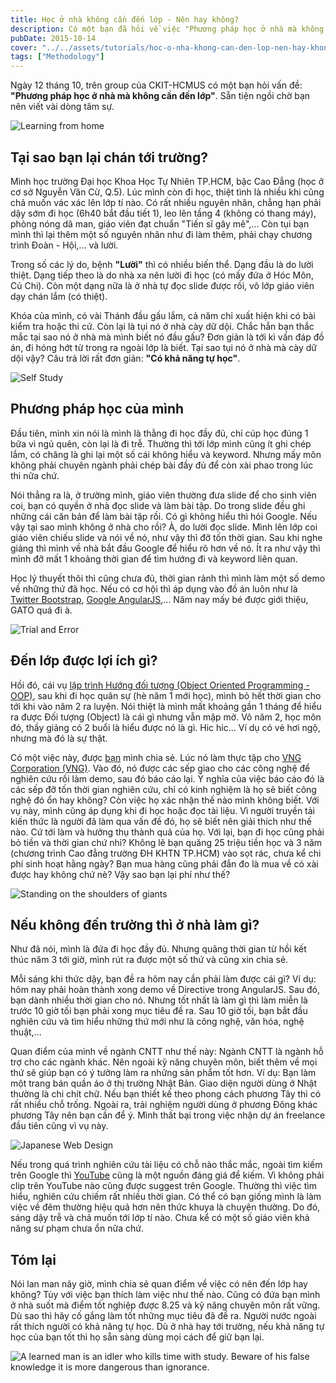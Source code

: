 ```yaml
---
title: Học ở nhà không cần đến lớp - Nên hay không?
description: Có một bạn đã hỏi về việc "Phương pháp học ở nhà mà không cần đến lớp". Mình viết bài này để chia sẻ quan điểm của mình về vấn đề này.
pubDate: 2015-10-14
cover: "../../assets/tutorials/hoc-o-nha-khong-can-den-lop-nen-hay-khong/learning-from-home.png"
tags: ["Methodology"]
---
```


Ngày 12 tháng 10, trên group của CKIT-HCMUS có một bạn hỏi vấn đề: **"Phương pháp học ở nhà mà không cần đến lớp"**. Sẵn tiện ngồi chờ bạn nên viết vài dòng tâm sự.

![Learning from home](../../assets/tutorials/hoc-o-nha-khong-can-den-lop-nen-hay-khong/learning-from-home.png)

## Tại sao bạn lại chán tới trường?

Mình học trường Đại học Khoa Học Tự Nhiên TP.HCM, bậc Cao Đẳng (học ở cơ sở Nguyễn Văn Cừ, Q.5). Lúc mình còn đi học, thiệt tình là nhiều khi cũng chả muốn vác xác lên lớp tí nào. Có rất nhiều nguyên nhân, chẳng hạn phải dậy sớm đi học (6h40 bắt đầu tiết 1), leo lên tầng 4 (không có thang máy), phòng nóng dã man, giáo viên đạt chuẩn "Tiến sĩ gây mê",... Còn tụi bạn mình thì lại thêm một số nguyên nhân như đi làm thêm, phải chạy chương trình Đoàn - Hội,... và lười.

Trong số các lý do, bệnh **"Lười"** thì có nhiều biến thể. Dạng đầu là do lười thiệt. Dạng tiếp theo là do nhà xa nên lười đi học (có mấy đứa ở Hóc Môn, Củ Chi). Còn một dạng nữa là ở nhà tự đọc slide được rồi, vô lớp giáo viên dạy chán lắm (có thiệt).

Khóa của mình, có vài Thánh đầu gấu lắm, cả năm chỉ xuất hiện khi có bài kiểm tra hoặc thi cử. Còn lại là tụi nó ở nhà cày dữ dội. Chắc hẳn bạn thắc mắc tại sao nó ở nhà mà mình biết nó đầu gấu? Đơn giản là tới kì vấn đáp đồ án, đi hóng hớt từ trong ra ngoài lớp là biết. Tại sao tụi nó ở nhà mà cày dữ dội vậy? Câu trả lời rất đơn giản: **"Có khả năng tự học"**.

![Self Study](../../assets/tutorials/hoc-o-nha-khong-can-den-lop-nen-hay-khong/self-study.jpg)

## Phương pháp học của mình

Đầu tiên, mình xin nói là mình là thằng đi học đầy đủ, chỉ cúp học đúng 1 bữa vì ngủ quên, còn lại là đi trễ. Thường thì tới lớp mình cũng ít ghi chép lắm, có chăng là ghi lại một số cái không hiểu và keyword. Nhưng mấy môn không phải chuyên ngành phải chép bài đầy đủ để còn xài phao trong lúc thi nữa chứ.

Nói thẳng ra là, ở trường mình, giáo viên thường đưa slide để cho sinh viên coi, bạn có quyền ở nhà đọc slide và làm bài tập. Do trong slide đều ghi những cái căn bản để làm bài tập rồi. Có gì không hiểu thì hỏi Google. Nếu vậy tại sao mình không ở nhà cho rồi? À, do lười đọc slide. Mình lên lớp coi giáo viên chiếu slide và nói về nó, như vậy thì đỡ tốn thời gian. Sau khi nghe giảng thì mình về nhà bắt đầu Google để hiểu rõ hơn về nó. Ít ra như vậy thì mình đỡ mất 1 khoảng thời gian để tìm hướng đi và keyword liên quan.

Học lý thuyết thôi thì cũng chưa đủ, thời gian rảnh thì mình làm một số demo về những thứ đã học. Nếu có cơ hội thì áp dụng vào đồ án luôn như là [Twitter Bootstrap](getbootstrap.com), [Google AngularJS](https://angularjs.org),... Năm nay mấy bé được giới thiệu, GATO quá đi à.

![Trial and Error](../../assets/tutorials/hoc-o-nha-khong-can-den-lop-nen-hay-khong/trial-and-error.jpg)

## Đến lớp được lợi ích gì?

Hồi đó, cái vụ [lập trình Hướng đối tượng (Object Oriented Programming - OOP)](https://en.wikipedia.org/wiki/Object-oriented_programming), sau khi đi học quân sự (hè năm 1 mới học), mình bỏ hết thời gian cho tới khi vào năm 2 ra luyện. Nói thiệt là mình mất khoảng gần 1 tháng để hiểu ra được Đối tượng (Object) là cái gì nhưng vẫn mập mờ. Vô năm 2, học môn đó, thầy giảng có 2 buổi là hiểu được nó là gì. Hic hic... Ví dụ có vẻ hơi ngộ, nhưng mà đó là sự thật.

Có một việc này, được [bạn](https://vn.linkedin.com/pub/tin-nguyen-truong-trung/96/8a4/801/en) mình chia sẻ. Lúc nó làm thực tập cho [VNG Corporation (VNG)](https://www.vng.com.vn). Vào đó, nó được các sếp giao cho các công nghệ để nghiên cứu rồi làm demo, sau đó báo cáo lại. Ý nghĩa của việc báo cáo đó là các sếp đỡ tốn thời gian nghiên cứu, chỉ có kinh nghiệm là họ sẽ biết công nghệ đó ổn hay không? Còn việc họ xác nhận thế nào mình không biết. Với vụ này, mình cũng áp dụng khi đi học hoặc đọc tài liệu. Vì người truyền tải kiến thức là người đã làm qua vấn đề đó, họ sẽ biết nên giải thích như thế nào. Cứ tới làm và hưởng thụ thành quả của họ. Với lại, bạn đi học cũng phải bỏ tiền và thời gian chứ nhỉ? Không lẽ bạn quăng 25 triệu tiền học và 3 năm (chương trình Cao đẳng trường ĐH KHTN TP.HCM) vào sọt rác, chưa kể chi phí sinh hoạt hằng ngày? Bạn mua hàng cũng phải đắn đo là mua về có xài được hay không chứ nè? Vậy sao bạn lại phí như thế?

![Standing on the shoulders of giants](../../assets/tutorials/hoc-o-nha-khong-can-den-lop-nen-hay-khong/standing-on-the-shoulders-of-giants.png)

## Nếu không đến trường thì ở nhà làm gì?

Như đã nói, mình là đứa đi học đầy đủ. Nhưng quãng thời gian từ hồi kết thúc năm 3 tới giờ, mình rút ra được một số thứ và cũng xin chia sẻ.

Mỗi sáng khi thức dậy, bạn đề ra hôm nay cần phải làm được cái gì? Ví dụ: hôm nay phải hoàn thành xong demo về Directive trong AngularJS. Sau đó, bạn dành nhiều thời gian cho nó. Nhưng tốt nhất là làm gì thì làm miễn là trước 10 giờ tối bạn phải xong mục tiêu đề ra. Sau 10 giờ tối, bạn bắt đầu nghiên cứu và tìm hiểu những thứ mới như là công nghệ, văn hóa, nghệ thuật,...

Quan điểm của mình về ngành CNTT như thế này: Ngành CNTT là ngành hỗ trợ cho các ngành khác. Nên ngoài kỹ năng chuyên môn, biết thêm về mọi thứ sẽ giúp bạn có ý tưởng làm ra những sản phẩm tốt hơn. Ví dụ: Bạn làm một trang bán quần áo ở thị trường Nhật Bản. Giao diện người dùng ở Nhật thường là chi chít chữ. Nếu bạn thiết kế theo phong cách phương Tây thì có rất nhiều chỗ trống. Ngoài ra, trải nghiệm người dùng ở phương Đông khác phương Tây nên bạn cần để ý. Mình thất bại trong việc nhận dự án freelance đầu tiên cũng vì vụ này.

![Japanese Web Design](../../assets/tutorials/hoc-o-nha-khong-can-den-lop-nen-hay-khong/japanese-web-design.jpg)

Nếu trong quá trình nghiên cứu tài liệu có chỗ nào thắc mắc, ngoài tìm kiếm trên Google thì [YouTube](https://www.youtube.com) cũng là một nguồn đáng giá để kiếm. Vì không phải clip trên YouTube nào cũng được suggest trên Google. Thường thì việc tìm hiểu, nghiên cứu chiếm rất nhiều thời gian. Có thể có bạn giống mình là làm việc về đêm thường hiệu quả hơn nên thức khuya là chuyện thường. Do đó, sáng dậy trễ và chả muốn tới lớp tí nào. Chưa kể có một số giáo viên khả năng sư phạm chưa ổn nữa chứ.

## Tóm lại

Nói lan man nãy giờ, mình chia sẻ quan điểm về việc có nên đến lớp hay không? Tùy với việc bạn thích làm việc như thế nào. Cũng có đứa bạn mình ở nhà suốt mà điểm tốt nghiệp được 8.25 và kỹ năng chuyên môn rất vững. Dù sao thì hãy cố gắng làm tốt những mục tiêu đã đề ra. Người nước ngoài rất thích người có khả năng tự học. Dù ở nhà hay tới trường, nếu khả năng tự học của bạn tốt thì họ sẵn sàng dùng mọi cách để giữ bạn lại.

![A learned man is an idler who kills time with study. Beware of his false knowledge it is more dangerous than ignorance.](../../assets/tutorials/hoc-o-nha-khong-can-den-lop-nen-hay-khong/george-bernard-shaw-quote.jpg)
